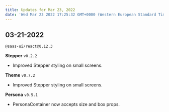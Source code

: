 ```yaml
---
title: Updates for Mar 23, 2022
date: 'Wed Mar 23 2022 17:25:32 GMT+0000 (Western European Standard Time)'
---
```


## 03-21-2022

`@saas-ui/react@0.12.3`

**Stepper** `v0.2.2`

- Improved Stepper styling on small screens.

**Theme** `v0.7.2`

- Improved Stepper styling on small screens.

**Persona** `v0.5.1`

- PersonaContainer now accepts size and box props.
